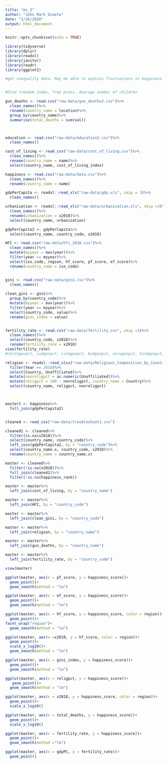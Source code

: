 ```yaml
---
title: "ms_3"
author: "John Mark Ozaeta"
date: "2/26/2020"
output: html_document
---
```


```r
knitr::opts_chunk$set(echo = TRUE)

library(tidyverse)
library(dplyr)
library(readxl)
library(janitor)
library(readr)
library(ggplot2)

#get inequality data. May be able to explain fluctuations in happiness. also compare difference between gdp per capita and median income.


#Find freedom index, free press. Average number of children

gun_deaths <- read.csv("raw-data/gun_deaths2.csv")%>%
  clean_names()%>%
  rename(country_name = location)%>%
  group_by(country_name)%>%
  summarise(total_deaths = sum(val))



education <- read.csv("raw-data/education2.csv")%>%
  clean_names()

cost_of_living <- read_csv("raw-data/cost_of_living.csv")%>%
  clean_names()%>%
  rename(country_name = name)%>%
  select(country_name, cost_of_living_index)

happiness <- read.csv("raw-data/data.csv")%>%
  clean_names()%>%
  rename(country_name = name)

gdpPerCapita <- readxl::read_xls("raw-data/gdp.xls", skip = 3)%>%
  clean_names()

urbanization <- readxl::read_xls("raw-data/urbanization.xls", skip =3)%>%
  clean_names()%>%
  rename(urbanization = x2018)%>%
  select(country_name, urbanization)

gdpPerCapita2 <- gdpPerCapita%>%
  select(country_name, country_code, x2018)

HFI <- read.csv("raw-data/hfi_2018.csv")%>%
  clean_names()%>%
  mutate(myyear = max(year))%>%
  filter(year == myyear)%>%
  select(iso_code, region, hf_score, pf_score, ef_score)%>%
  rename(country_code = iso_code)


gini <- read.csv("raw-data/gini.csv")%>%
  clean_names()
  
clean_gini <- gini%>%
  group_by(country_code)%>%
  mutate(myyear = max(year))%>%
  filter(year == myyear)%>%
  select(country_code, value)%>%
  rename(gini_index = value)


fertility_rate <- read.csv("raw-data/fertility.csv", skip =3)%>%
  clean_names()%>%
  select(country_code, x2018)%>%
  rename(fertility_rate = x2018)
view(fertility_rate)  
#chrstgenpct, judgenpct, islmgenpct, budgenpct, zorogenpct, hindgenpct, #sikhgenpct, shntgenpct, )

religion <- readxl::read_xlsx("raw-data/Religious_Composition_by_Country_2010-2050.xlsx", sheet =   "rounded_percentage")%>%
  filter(Year == 2010)%>%
  select(Country, Unaffiliated)%>%
  mutate(nonreligpct = as.numeric(Unaffiliated))%>%
  mutate(religpct = 100 - nonreligpct, country_name = Country)%>%
  select(country_name, religpct, nonreligpct)



master1 <- happiness%>%
  full_join(gdpPerCapita2)


cleaned <- read_csv("raw-data/troubleshoot1.csv")

cleaned1 <- cleaned%>%
  filter(is.na(x2018))%>%
  select(country_name, country_code)%>%
  left_join(gdpPerCapita2, by = "country_code")%>%
  select(country_name.x, country_code, x2018)%>%
  rename(country_name = country_name.x)

master <- cleaned%>%
  filter(!is.na(x2018))%>%
  full_join(cleaned1)%>%
  filter(!is.na(happiness_rank))

master <- master%>%
  left_join(cost_of_living, by = "country_name")

master <- master%>%
  left_join(HFI, by = "country_code")

master <- master%>%
  left_join(clean_gini, by = "country_code")

master <- master%>%
  left_join(religion, by = "country_name")

master <- master%>%
  left_join(gun_deaths, by = "country_name")

master <- master%>%
  left_join(fertility_rate, by = "country_code")

view(master)
```








```r
ggplot(master, aes(x = pf_score, y = happiness_score))+
  geom_point()+
  geom_smooth(method = "lm")

ggplot(master, aes(x = ef_score, y = happiness_score))+
  geom_point()+
  geom_smooth(method = "lm")

ggplot(master, aes(x = hf_score, y = happiness_score, color = region))+
  geom_point()+
facet_wrap("region")+
  geom_smooth(method = "lm")

ggplot(master, aes(x =x2018, y = hf_score, color = region))+
  geom_point()+
  scale_x_log10()+
  geom_smooth(method = "lm")

ggplot(master, aes(x = gini_index, y = happiness_score))+
  geom_point()+
  geom_smooth(method = "lm")

ggplot(master, aes(x = religpct, y = happiness_score))+
   geom_point()+
  geom_smooth(method = "lm")

ggplot(master, aes(x = x2018, y = happiness_score, color = region))+
  geom_point()+
  scale_x_log10()

ggplot(master, aes(x = total_deaths, y = happiness_score))+
  geom_point()+
  scale_x_log10()

ggplot(master, aes(x = fertility_rate, y = happiness_score))+
  geom_point()+
  geom_smooth(method ="lm")

ggplot(master, aes(x = gdpPC, y = fertility_rate))+
  geom_point()


```

